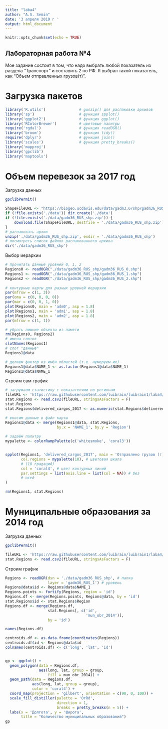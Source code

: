 ---
title: "laba4"
author: "A.S. Semin"
date: '3 апреля 2019 г '
output: html_document
---

```{r setup, include=FALSE}
knitr::opts_chunk$set(echo = TRUE)
```

## Лабораторная работа №4

Мое задание состоит в том, что надо выбрать любой показатель из раздела "Транспорт" и составить 2 по РФ. Я выбрал такой показатель, как "Объем отправленных грузов(т)".

# Загрузка пакетов

```{r}
library('R.utils')               # gunzip() для распаковки архивов 
library('sp')                    # функция spplot()
library('ggplot2')               # функция ggplot()
library('RColorBrewer')          # цветовые палитры
require('rgdal')                 # функция readOGR()
library('broom')                 # функция tidy()
require('dplyr')                 # функция join()
library('scales')                # функция pretty_breaks()
library('mapproj')
library('gpclib')
library('maptools')
```

# Объем перевезок за 2017 год

Загрузка данных

```{r}
gpclibPermit()

ShapeFileURL <- "https://biogeo.ucdavis.edu/data/gadm3.6/shp/gadm36_RUS_shp.zip"
if (!file.exists('./data')) dir.create('./data')
if (!file.exists('./data/gadm36_RUS_shp.zip')) {
    download.file(ShapeFileURL, destfile = './data/gadm36_RUS_shp.zip')
}
# распаковать архив
unzip('./data/gadm36_RUS_shp.zip', exdir = './data/gadm36_RUS_shp')
# посмотреть список файлов распакованного архива
dir('./data/gadm36_RUS_shp')
```

Выбор иерархии

```{r}
# прочитать данные уровней 0, 1, 2
Regions0 <- readOGR("./data/gadm36_RUS_shp/gadm36_RUS_0.shp")
Regions1 <- readOGR("./data/gadm36_RUS_shp/gadm36_RUS_1.shp")
Regions2 <- readOGR("./data/gadm36_RUS_shp/gadm36_RUS_2.shp")
    
# контурные карты для разных уровней иерархии
par(mfrow = c(1, 3))
par(oma = c(0, 0, 0, 0))
par(mar = c(0, 0, 1, 0))
plot(Regions0, main = 'adm0', asp = 1.8)
plot(Regions1, main = 'adm1', asp = 1.8)
plot(Regions2, main = 'adm2', asp = 1.8) 
par(mfrow = c(1, 1))

# убрать лишние объекты из памяти
rm(Regions0, Regions2)
# имена слотов
slotNames(Regions1)
# слот "данные"
Regions1@data

# делаем фактор из имён областей (т.е. нумеруем их)
Regions1@data$NAME_1 <- as.factor(Regions1@data$NAME_1)
Regions1@data$NAME_1
```

Строим сам график

```{r}
# загружаем статистику с показателями по регионам
fileURL <- 'https://raw.githubusercontent.com/luibrain/luibrain1/laba4/cargos.csv'
stat.Regions <- read.csv2(fileURL, stringsAsFactors = F)
stat.Regions
stat.Regions$delivered_cargos_2017 <- as.numeric(stat.Regions$delivered_cargos_2017)

# вносим данные в файл карты
Regions1@data <- merge(Regions1@data, stat.Regions,
                       by.x = 'NAME_1', by.y = 'Region')
    
# задаём палитру
mypalette <- colorRampPalette(c('whitesmoke', 'coral3'))


spplot(Regions1, 'delivered_cargos_2017', main = 'Отправлено грузов (т)',
       col.regions = mypalette(10), # цветовая шкала
       # (10 градаций)
       col = 'coral4', # цвет контурных линий
       par.settings = list(axis.line = list(col = NA)) # без
       # осей
)

rm(Regions1, stat.Regions)
```

# Муниципальные образования за 2014 год

Загрузка данных

```{r}
gpclibPermit()

fileURL <- 'https://raw.githubusercontent.com/luibrain/luibrain1/laba4/min_obr.csv'
stat.Regions <- read.csv2(fileURL, stringsAsFactors = F)
```

Строим график

```{r}
Regions <- readOGR(dsn = './data/gadm36_RUS_shp', # папка
                   layer = 'gadm36_RUS_1') # уровень 
Regions@data$id <- Regions@data$NAME_1
Regions.points <- fortify(Regions, region = 'id')
Regions.df <- merge(Regions.points, Regions@data, by = 'id')
stat.Regions$id <- stat.Regions$Region
Regions.df <- merge(Regions.df,
                   stat.Regions[, c('id',
                                    'mun_obr_2014')],
                   by = 'id')

names(Regions.df)

centroids.df <- as.data.frame(coordinates(Regions))
centroids.df$id <- Regions@data$id
colnames(centroids.df) <- c('long', 'lat', 'id')


gp <- ggplot() +
  geom_polygon(data = Regions.df,
               aes(long, lat, group = group,
                   fill = mun_obr_2014)) +
  geom_path(data = Regions.df,
            aes(long, lat, group = group),
            color = 'coral4') +
  coord_map(projection = 'gilbert', orientation = c(90, 0, 100)) +
  scale_fill_distiller(palette = 'OrRd',
                       direction = 1,
                       breaks = pretty_breaks(n = 5)) +
  labs(x = 'Долгота', y = 'Широта',
       title = "Количество муниципальных образований")
gp
```